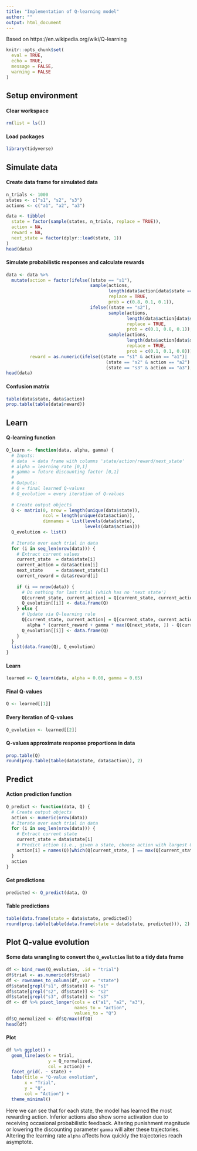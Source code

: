 ```yaml
---
title: "Implementation of Q-learning model"
author: ""
output: html_document
---
```


Based on https://en.wikipedia.org/wiki/Q-learning

```r
knitr::opts_chunk$set( 
  eval = TRUE,
  echo = TRUE,
  message = FALSE, 
  warning = FALSE
)
```

## Setup environment 

#### Clear workspace
``` r
rm(list = ls())
```

#### Load packages
``` r
library(tidyverse)
```

## Simulate data 

#### Create data frame for simulated data
``` r
n_trials <- 1000
states <- c("s1", "s2", "s3")
actions <- c("a1", "a2", "a3")

data <- tibble(
  state = factor(sample(states, n_trials, replace = TRUE)),
  action = NA,
  reward = NA,
  next_state = factor(dplyr::lead(state, 1))
)
head(data)
```

#### Simulate probabilistic responses and calculate rewards
``` r
data <- data %>% 
  mutate(action = factor(ifelse((state == "s1"), 
                                sample(actions, 
                                       length(data$action[data$state == "s1"]), 
                                       replace = TRUE, 
                                       prob = c(0.8, 0.1, 0.1)), 
                                ifelse((state == "s2"), 
                                       sample(actions, 
                                              length(data$action[data$state == "s2"]), 
                                              replace = TRUE, 
                                              prob = c(0.1, 0.8, 0.1)),
                                       sample(actions, 
                                              length(data$action[data$state == "s3"]), 
                                              replace = TRUE, 
                                              prob = c(0.1, 0.1, 0.8))))),
         reward = as.numeric(ifelse((state == "s1" & action == "a1")|
                                      (state == "s2" & action == "a2")|
                                      (state == "s3" & action == "a3"), 1, -1)))
head(data)
```

#### Confusion matrix
``` r
table(data$state, data$action)
prop.table(table(data$reward))
```

## Learn 

#### Q-learning function
``` r
Q_learn <- function(data, alpha, gamma) {
  # Inputs:
  # data  = data frame with columns 'state/action/reward/next_state'
  # alpha = learning rate [0,1]
  # gamma = future discounting factor [0,1]
  #
  # Outputs:
  # Q = final learned Q-values
  # Q_evolution = every iteration of Q-values
  
  # Create output objects
  Q <- matrix(0, nrow = length(unique(data$state)), 
              ncol = length(unique(data$action)),
              dimnames = list(levels(data$state),
                              levels(data$action)))
  Q_evolution <- list()
  
  # Iterate over each trial in data
  for (i in seq_len(nrow(data))) {
    # Extract current values
    current_state  = data$state[i]
    current_action = data$action[i]
    next_state     = data$next_state[i]
    current_reward = data$reward[i]
    
    if (i == nrow(data)) {
      # Do nothing for last trial (which has no 'next state')
      Q[current_state, current_action] = Q[current_state, current_action]
      Q_evolution[[i]] <- data.frame(Q)
    } else {
      # Update via Q-learning rule
      Q[current_state, current_action] = Q[current_state, current_action] +
        alpha * (current_reward + gamma * max(Q[next_state, ]) - Q[current_state, current_action])
      Q_evolution[[i]] <- data.frame(Q)
    }
  }
  list(data.frame(Q), Q_evolution)
}
```

#### Learn
``` r
learned <- Q_learn(data, alpha = 0.08, gamma = 0.65)
```

#### Final Q-values
``` r
Q <- learned[[1]] 
```

#### Every iteration of Q-values
``` r
Q_evolution <- learned[[2]]  
```

#### Q-values approximate response proportions in data
``` r
prop.table(Q)
round(prop.table(table(data$state, data$action)), 2)
```

## Predict

#### Action prediction function
``` r
Q_predict <- function(data, Q) {
  # Create output objects
  action <- numeric(nrow(data))
  # Iterate over each trial in data
  for (i in seq_len(nrow(data))) {
    # Extract current state
    current_state = data$state[i]
    # Predict action (i.e., given a state, choose action with largest Q-value)
    action[i] = names(Q)[which(Q[current_state, ] == max(Q[current_state, ]))]
  }
  action
}
```

#### Get predictions
``` r
predicted <- Q_predict(data, Q)
```

#### Table predictions
``` r
table(data.frame(state = data$state, predicted))
round(prop.table(table(data.frame(state = data$state, predicted))), 2)
```

## Plot Q-value evolution

#### Some data wrangling to convert the `Q_evolution` list to a tidy data frame
``` r
df <- bind_rows(Q_evolution, .id = "trial")
df$trial <- as.numeric(df$trial)
df <- rownames_to_column(df, var = "state")
df$state[grepl("s1", df$state)] <- "s1"
df$state[grepl("s2", df$state)] <- "s2"
df$state[grepl("s3", df$state)] <- "s3"
df <- df %>% pivot_longer(cols = c("a1", "a2", "a3"), 
                          names_to = "action", 
                          values_to = "Q")
df$Q_normalized <- df$Q/max(df$Q)
head(df)
```

#### Plot
``` r
df %>% ggplot() +
  geom_line(aes(x = trial, 
                y = Q_normalized, 
                col = action)) +
  facet_grid(. ~ state) +
  labs(title = "Q-value evolution", 
       x = "Trial", 
       y = "Q", 
       col = "Action") +
  theme_minimal()
```

Here we can see that for each state, the model has learned the most rewarding action. 
Inferior actions also show some activation due to receiving occasional probabilistic feedback.
Altering punishment magnitude or lowering the discounting parameter `gamma` will alter these trajectories. Altering the learning rate `alpha` affects how quickly the trajectories reach asymptote. 
